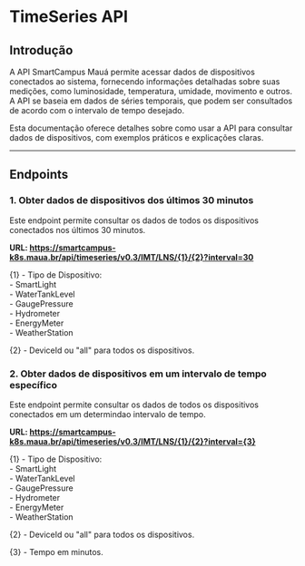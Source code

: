# TimeSeries API


## Introdução

A API SmartCampus Mauá permite acessar dados de dispositivos conectados ao sistema, fornecendo informações detalhadas sobre suas medições, como luminosidade, temperatura, umidade, movimento e outros. A API se baseia em dados de séries temporais, que podem ser consultados de acordo com o intervalo de tempo desejado.

Esta documentação oferece detalhes sobre como usar a API para consultar dados de dispositivos, com exemplos práticos e explicações claras.



---

## Endpoints

### 1. **Obter dados de dispositivos dos últimos 30 minutos**
Este endpoint permite consultar os dados de todos os dispositivos conectados nos últimos 30 minutos.

**URL: https://smartcampus-k8s.maua.br/api/timeseries/v0.3/IMT/LNS/{1}/{2}?interval=30**


\{1} - Tipo de Dispositivo:  
      - SmartLight  
      - WaterTankLevel  
      - GaugePressure  
      - Hydrometer  
      - EnergyMeter  
      - WeatherStation  

\{2} - DeviceId ou "all" para todos os dispositivos. 

### 2. **Obter dados de dispositivos em um intervalo de tempo específico**
Este endpoint permite consultar os dados de todos os dispositivos conectados em um determindao intervalo de tempo.

**URL: https://smartcampus-k8s.maua.br/api/timeseries/v0.3/IMT/LNS/{1}/{2}?interval={3}**

\{1} - Tipo de Dispositivo:  
      - SmartLight  
      - WaterTankLevel  
      - GaugePressure  
      - Hydrometer  
      - EnergyMeter  
      - WeatherStation  

\{2} - DeviceId ou "all" para todos os dispositivos.

\{3} - Tempo em minutos. 
